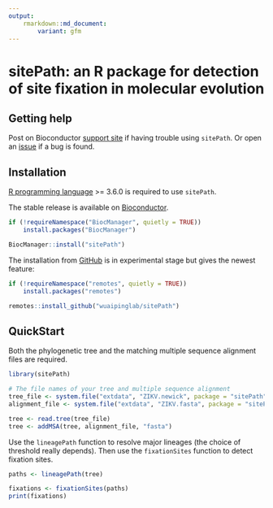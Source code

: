 ```yaml
---
output: 
    rmarkdown::md_document:
        variant: gfm
---
```


# sitePath: an R package for detection of site fixation in molecular evolution

## Getting help

Post on Bioconductor [support site](https://support.bioconductor.org/) if having trouble using `sitePath`. Or open an [issue](https://github.com/wuaipinglab/sitePath/issues/new?assignees=&labels=&template=bug_report.md&title=) if a bug is found.

## Installation

[R programming language](https://cran.r-project.org/) >= 3.6.0 is required to use `sitePath`.

The stable release is available on [Bioconductor](https://bioconductor.org/packages/release/bioc/html/sitePath.html).
```r
if (!requireNamespace("BiocManager", quietly = TRUE))
    install.packages("BiocManager")

BiocManager::install("sitePath")
```

The installation from [GitHub](https://github.com/wuaipinglab/sitePath/) is in experimental stage but gives the newest feature:
```r
if (!requireNamespace("remotes", quietly = TRUE))
    install.packages("remotes")

remotes::install_github("wuaipinglab/sitePath")
```

## QuickStart

Both the phylogenetic tree and the matching multiple sequence alignment files are required.

```r
library(sitePath)

# The file names of your tree and multiple sequence alignment
tree_file <- system.file("extdata", "ZIKV.newick", package = "sitePath")
alignment_file <- system.file("extdata", "ZIKV.fasta", package = "sitePath")

tree <- read.tree(tree_file)
tree <- addMSA(tree, alignment_file, "fasta")
```

Use the `lineagePath` function to resolve major lineages (the choice of threshold really depends). Then use the `fixationSites` function to detect fixation sites.

```r
paths <- lineagePath(tree)

fixations <- fixationSites(paths)
print(fixations)
```
